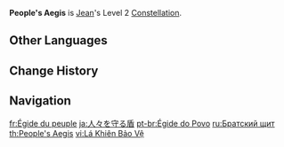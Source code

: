 {{Constellation Infobox
|image       = Constellation People's Aegis.png
|description = When Jean picks up an [[Elemental Orb]]/Particle, all party members have their [[Movement SPD]] and [[ATK SPD]] increased by 15% for 15s.
|level       = 2
|character   = Jean
|utility1    = ATK SPD
|utility2    = Movement SPD
}}
'''People's Aegis''' is [[Jean]]'s Level 2 [[Constellation]].

==Other Languages==
{{Other Languages
|en      = People's Aegis
|zhs     = 守护众人的坚盾
|zhs_rm  = Shǒuhù Zhòngrén de Jiāndùn
|zht     = 守護眾人的堅盾
|zht_rm  = Shǒuhù Zhòngrén de Jiāndùn
|zh_tl   = Shield Protecting People
|ja      = 人々を守る盾
|ja_rm   = Hitobito wo Mamoru Tate
|ja_tl   = Shield Protecting People
|ko      = 모든 이를 수호하는 방패
|ko_tl   = Shield Protecting All of People
|es      = Escudo del pueblo
|es_tl   = People's Shield
|fr      = Égide du peuple
|fr_tl   = People's Aegis
|ru      = Братский щит
|ru_tl   = Fraternal Shield
|th      = People's Aegis
|vi      = Lá Khiên Bảo Vệ
|vi_tl   = Protective Shield
|de      = Schild des Volkes
|de_tl   = Shield of the People
|id      = People's Aegis
|pt      = Égide do Povo
|pt_tl   = Aegis of the People
|tr      = Halkın Kalkanı
|tr_tl   = The People's Shield
|it      = Egida del popolo
|it_tl   = Aegis of the People
}}

==Change History==
{{Change History|1.0}}

==Navigation==
{{Talent Navbox|Jean}}

[[fr:Égide du peuple]]
[[ja:人々を守る盾]]
[[pt-br:Égide do Povo]]
[[ru:Братский щит]]
[[th:People's Aegis]]
[[vi:Lá Khiên Bảo Vệ]]